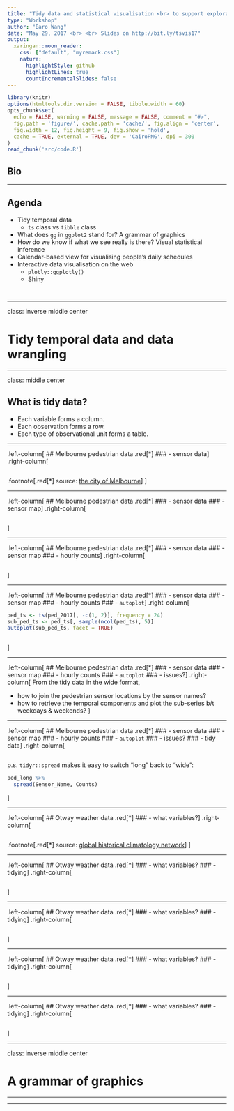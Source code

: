 ```yaml
---
title: "Tidy data and statistical visualisation <br> to support exploration of temporal data"
type: "Workshop"
author: "Earo Wang"
date: "May 29, 2017 <br> <br> Slides on http://bit.ly/tsvis17"
output:
  xaringan::moon_reader:
    css: ["default", "myremark.css"]
    nature:
      highlightStyle: github
      highlightLines: true
      countIncrementalSlides: false
---
```


```r
library(knitr)
options(htmltools.dir.version = FALSE, tibble.width = 60)
opts_chunk$set(
  echo = FALSE, warning = FALSE, message = FALSE, comment = "#>",
  fig.path = 'figure/', cache.path = 'cache/', fig.align = 'center', 
  fig.width = 12, fig.height = 9, fig.show = 'hold', 
  cache = TRUE, external = TRUE, dev = 'CairoPNG', dpi = 300
)
read_chunk('src/code.R')
```

## Bio

---

## Agenda

* Tidy temporal data
    + `ts` class vs `tibble` class
* What does `gg` in `ggplot2` stand for? A grammar of graphics
* How do we know if what we see really is there? Visual statistical inference
* Calendar-based view for visualising people's daily schedules
* Interactive data visualisation on the web
    + `plotly::ggplotly()`
    + Shiny

```r
```

```r
```
---

class: inverse middle center

# Tidy temporal data and data wrangling

---

class: middle center

## What is tidy data?

* Each variable forms a column.
* Each observation forms a row.
* Each type of observational unit forms a table.

---

.left-column[
## Melbourne pedestrian data .red[*]
### - sensor data
]
.right-column[

```r
```

.footnote[.red[*] source: [the city of Melbourne](http://www.pedestrian.melbourne.vic.gov.au)]
]

---

.left-column[
## Melbourne pedestrian data .red[*]
### - sensor data
### - sensor map
]
.right-column[

```r
```
]

---

.left-column[
## Melbourne pedestrian data .red[*]
### - sensor data
### - sensor map
### - hourly counts
]
.right-column[

```r
```
]

---

.left-column[
## Melbourne pedestrian data .red[*]
### - sensor data
### - sensor map
### - hourly counts
### - `autoplot`
]
.right-column[

```r
ped_ts <- ts(ped_2017[, -c(1, 2)], frequency = 24)
sub_ped_ts <- ped_ts[, sample(ncol(ped_ts), 5)]
autoplot(sub_ped_ts, facet = TRUE)
```

```r
```
]

---

.left-column[
## Melbourne pedestrian data .red[*]
### - sensor data
### - sensor map
### - hourly counts
### - `autoplot`
### - issues?
]
.right-column[
From the tidy data in the wide format,

* how to join the pedestrian sensor locations by the sensor names?
* how to retrieve the temporal components and plot the sub-series b/t weekdays
  & weekends?
]

---

.left-column[
## Melbourne pedestrian data .red[*]
### - sensor data
### - sensor map
### - hourly counts
### - `autoplot`
### - issues?
### - tidy data
]
.right-column[

```r
```

p.s. `tidyr::spread` makes it easy to switch "long" back to "wide":

```r
ped_long %>%
  spread(Sensor_Name, Counts)
```

]

---

.left-column[
## Otway weather data .red[*]
### - what variables?
]
.right-column[
```r
```
.footnote[.red[*] source: [global historical climatology network](https://www1.ncdc.noaa.gov/pub/data/ghcn/daily/gsn/)]
]

---

.left-column[
## Otway weather data .red[*]
### - what variables?
### - tidying
]
.right-column[
```r
```
]

---

.left-column[
## Otway weather data .red[*]
### - what variables?
### - tidying
]
.right-column[
```r
```
]

---

.left-column[
## Otway weather data .red[*]
### - what variables?
### - tidying
]
.right-column[
```r
```
]

---

.left-column[
## Otway weather data .red[*]
### - what variables?
### - tidying
]
.right-column[
```r
```
]

---

class: inverse middle center

# A grammar of graphics

---


---
